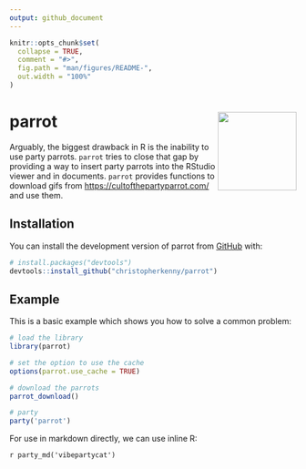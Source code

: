 ```yaml
---
output: github_document
---
```


<!-- README.md is generated from README.Rmd. Please edit that file -->

```r
knitr::opts_chunk$set(
  collapse = TRUE,
  comment = "#>",
  fig.path = "man/figures/README-",
  out.width = "100%"
)
```

# parrot <a href="http://christophertkenny.com/parrot/"><img src="man/figures/logo.png" align="right" height="138" /></a>

<!-- badges: start -->
<!-- badges: end -->

Arguably, the biggest drawback in R is the inability to use party parrots.
`parrot` tries to close that gap by providing a way to insert party parrots into the RStudio viewer and in documents.
`parrot` provides functions to download gifs from <https://cultofthepartyparrot.com/> and use them.

## Installation

You can install the development version of parrot from [GitHub](https://github.com/) with:

``` r
# install.packages("devtools")
devtools::install_github("christopherkenny/parrot")
```

## Example

This is a basic example which shows you how to solve a common problem:

```r
# load the library
library(parrot)

# set the option to use the cache
options(parrot.use_cache = TRUE)

# download the parrots
parrot_download()

# party
party('parrot')
```

For use in markdown directly, we can use inline R:

`r party_md('vibepartycat')`


